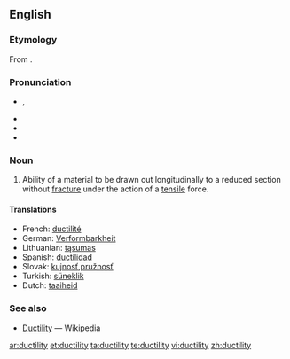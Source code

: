 ==English==

===Etymology===
From {{suffix|ductile|ity}}.

===Pronunciation===
* {{a|GenAm}} {{IPA|/dʌkˈtɪlɪdi/}}, {{SAMPA|/dVk"tIlIdi/}}
* {{audio|en-us-ductility.ogg|Audio (US)}}
* {{hyphenation|duc|til|i|ty}}
* {{rhymes|ɪlɪti}}

===Noun===
{{en-noun|-}}

# {{physics}} Ability of a material to be drawn out longitudinally to a reduced section without [[fracture]] under the action of a [[tensile]] force.

====Translations====
* French: [[ductilité]] {{f}}
* German: [[Verformbarkheit]]
* Lithuanian: [[tąsumas]] {{m}}
* Spanish: [[ductilidad]] {{f}}
* Slovak: [[kujnosť]],[[pružnosť]] {{f}}
* Turkish: [[süneklik]]
* Dutch: [[taaiheid]]

===See also===
* [[w:Ductility|Ductility]] — Wikipedia

[[ar:ductility]]
[[et:ductility]]
[[ta:ductility]]
[[te:ductility]]
[[vi:ductility]]
[[zh:ductility]]